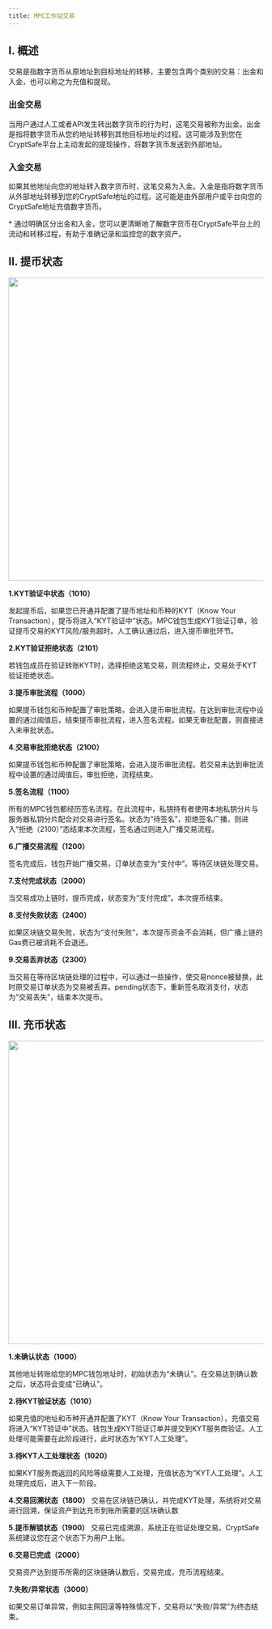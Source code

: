 ---
title: MPC工作站交易
---


## I. 概述

交易是指数字货币从原地址到目标地址的转移，主要包含两个类别的交易：出金和入金，也可以称之为充值和提现。

### 出金交易
当用户通过人工或者API发生转出数字货币的行为时，这笔交易被称为出金。出金是指将数字货币从您的地址转移到其他目标地址的过程。这可能涉及到您在CryptSafe平台上主动发起的提现操作，将数字货币发送到外部地址。
### 入金交易 
如果其他地址向您的地址转入数字货币时，这笔交易为入金。入金是指将数字货币从外部地址转移到您的CryptSafe地址的过程。这可能是由外部用户或平台向您的CryptSafe地址充值数字货币。

<Tip> 
* 通过明确区分出金和入金，您可以更清晰地了解数字货币在CryptSafe平台上的流动和转移过程，有助于准确记录和监控您的数字资产。
</Tip>

## II. 提币状态
<div className="w-full flex items-center justify-center">
    <img src="/images/help-center/withdraw.jpg" width="600"/>
</div>

**1.KYT验证中状态（1010）**

发起提币后，如果您已开通并配置了提币地址和币种的KYT（Know Your Transaction），提币将进入“KYT验证中”状态。MPC钱包生成KYT验证订单，验证提币交易的KYT风险/服务超时。人工确认通过后，进入提币审批环节。

**2.KYT验证拒绝状态（2101）**

若钱包成员在验证转账KYT时，选择拒绝这笔交易，则流程终止，交易处于KYT验证拒绝状态。


**3.提币审批流程（1000）** 

如果提币钱包和币种配置了审批策略，会进入提币审批流程。在达到审批流程中设置的通过阈值后，结束提币审批流程，进入签名流程。如果无审批配置，则直接进入未审批状态。

**4.交易审批拒绝状态（2100）**

如果提币钱包和币种配置了审批策略，会进入提币审批流程。若交易未达到审批流程中设置的通过阈值后，审批拒绝，流程结束。


**5.签名流程（1100）**

所有的MPC钱包都经历签名流程。在此流程中，私钥持有者使用本地私钥分片与服务器私钥分片配合对交易进行签名。状态为“待签名”，拒绝签名广播，则进入“拒绝（2100）”态结束本次流程，签名通过则进入广播交易流程。

**6.广播交易流程（1200）**

签名完成后，钱包开始广播交易，订单状态变为“支付中”。等待区块链处理交易。

**7.支付完成状态（2000）**

当交易成功上链时，提币完成，状态变为“支付完成”。本次提币结束。

**8.支付失败状态（2400）**

如果区块链交易失败，状态为“支付失败”，本次提币资金不会消耗，但广播上链的Gas费已被消耗不会退还。

**9.交易丢弃状态（2300）**

当交易在等待区块链处理的过程中，可以通过一些操作，使交易nonce被替换，此时原交易订单状态为交易被丢弃。pending状态下，重新签名取消支付，状态为“交易丢失”，结束本次提币。


## III. 充币状态

<div className="w-full flex items-center justify-center">
    <img src="/images/help-center/deposit.jpg" width="600"/>
</div>

**1.未确认状态（1000）**

其他地址转账给您的MPC钱包地址时，初始状态为“未确认”。在交易达到确认数之后，状态将会变成“已确认”。


**2.待KYT验证状态（1010）**

如果充值的地址和币种开通并配置了KYT（Know Your Transaction），充值交易将进入“KYT验证中”状态。钱包生成KYT验证订单并提交到KYT服务商验证。人工处理可能需要在此阶段进行，此时状态为“KYT人工处理”。


**3.待KYT人工处理状态（1020）**

如果KYT服务商返回的风险等级需要人工处理，充值状态为“KYT人工处理”。人工处理完成后，进入下一阶段。


**4.交易回溯状态（1800）**
交易在区块链已确认，并完成KYT处理，系统将对交易进行回溯，保证资产到达充币到账所需要的区块确认数


**5.提币解锁状态（1900）**
交易已完成溯源，系统正在验证处理交易。CryptSafe 系统建议您在这个状态下为用户上账。


**6.交易已完成（2000）**

交易资产达到提币所需的区块链确认数后，交易完成，充币流程结束。


**7.失败/异常状态（3000）**

如果交易订单异常，例如主网回滚等特殊情况下，交易将以“失败/异常”为终态结束。